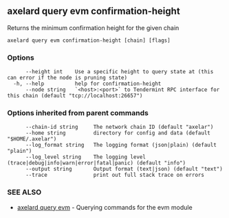 ## axelard query evm confirmation-height

Returns the minimum confirmation height for the given chain

```
axelard query evm confirmation-height [chain] [flags]
```

### Options

```
      --height int    Use a specific height to query state at (this can error if the node is pruning state)
  -h, --help          help for confirmation-height
      --node string   `<host>:<port>` to Tendermint RPC interface for this chain (default "tcp://localhost:26657")
```

### Options inherited from parent commands

```
      --chain-id string     The network chain ID (default "axelar")
      --home string         directory for config and data (default "$HOME/.axelar")
      --log_format string   The logging format (json|plain) (default "plain")
      --log_level string    The logging level (trace|debug|info|warn|error|fatal|panic) (default "info")
      --output string       Output format (text|json) (default "text")
      --trace               print out full stack trace on errors
```

### SEE ALSO

- [axelard query evm](/cli-docs/v0_31_3/axelard_query_evm) - Querying commands for the evm module
